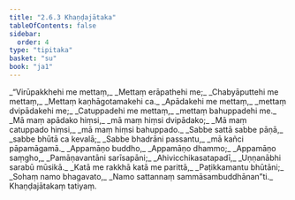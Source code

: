 ```yaml
---
title: "2.6.3 Khaṇḍajātaka"
tableOfContents: false
sidebar:
  order: 4
type: "tipitaka"
basket: "su"
book: "ja1"
---
```



<DynamicBreadcrumb />

<Division number="105" book="ja1" bookNo="22" page="216">

<Paragraph number="508" type="verses" book="ja1">
_“Virūpakkhehi me mettaṃ,_  
_Mettaṃ erāpathehi me;_  
_Chabyāputtehi me mettaṃ,_  
_Mettaṃ kaṇhāgotamakehi ca._  

</Paragraph>

<Paragraph number="509" type="verses" book="ja1">
_Apādakehi me mettaṃ,_  
_mettaṃ dvipādakehi me;_  
_Catuppadehi me mettaṃ,_  
_mettaṃ bahuppadehi me._  

</Paragraph>

<Paragraph number="510" type="verses" book="ja1">
_Mā maṃ apādako hiṃsi,_  
_mā maṃ hiṃsi dvipādako;_  
_Mā maṃ catuppado hiṃsi,_  
_mā maṃ hiṃsi bahuppado._  

</Paragraph>

<Paragraph number="511" type="verses" book="ja1">
_Sabbe sattā sabbe pāṇā,_  
_sabbe bhūtā ca kevalā;_  
_Sabbe bhadrāni passantu,_  
_mā kañci pāpamāgamā._  

</Paragraph>

</Division>
<Division number="106" book="ja1" bookNo="22" page="216">

<Paragraph number="512" type="verses" book="ja1">
_Appamāṇo buddho,_  
_Appamāṇo dhammo;_  
_Appamāṇo saṃgho,_  
_Pamāṇavantāni sarīsapāni;_  
_Ahivicchikasatapadī,_  
_Uṇṇanābhi sarabū mūsikā._  

</Paragraph>

<Paragraph number="513" type="verses" book="ja1">
_Katā me rakkhā katā me parittā,_  
_Paṭikkamantu bhūtāni;_  
_Sohaṃ namo bhagavato,_  
_Namo sattannaṃ sammāsambuddhānan”ti._  


</Paragraph>
</Division>

<Paragraph number="514" type="center" book="ja1">
Khaṇḍajātakaṃ tatiyaṃ.
</Paragraph>